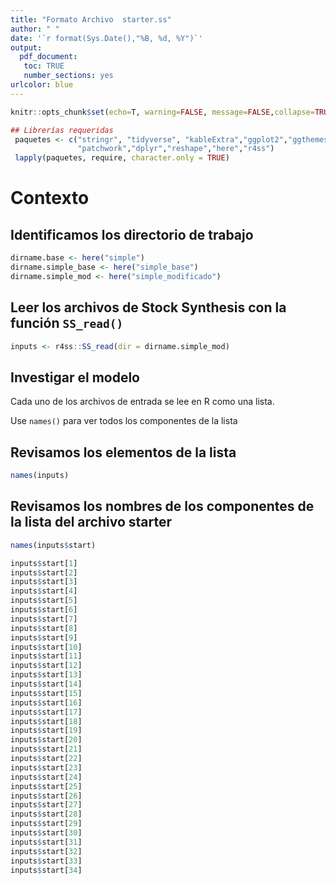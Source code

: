 ```yaml
---
title: "Formato Archivo  starter.ss"
author: " "
date: '`r format(Sys.Date(),"%B, %d, %Y")`'
output: 
  pdf_document:
   toc: TRUE
   number_sections: yes
urlcolor: blue   
---
```



\newpage
```r
knitr::opts_chunk$set(echo=T, warning=FALSE, message=FALSE,collapse=TRUE,fig.align="center",fig.pos="h!")
```



```r
## Librerías requeridas
 paquetes <- c("stringr", "tidyverse", "kableExtra","ggplot2","ggthemes",
               "patchwork","dplyr","reshape","here","r4ss")
 lapply(paquetes, require, character.only = TRUE)
```

# Contexto

## Identificamos los directorio de trabajo
```r
dirname.base <- here("simple")
dirname.simple_base <- here("simple_base")
dirname.simple_mod <- here("simple_modificado")
```

## Leer los archivos de Stock Synthesis  con la función `SS_read()`

```r
inputs <- r4ss::SS_read(dir = dirname.simple_mod)
```

## Investigar el modelo 

 Cada uno de los archivos de entrada se lee en R como una lista. 
 
 Use `names()` para ver todos los componentes de la lista


## Revisamos los elementos de la lista
```r
names(inputs) 
```


## Revisamos los nombres de los componentes de la lista del archivo starter
```r
names(inputs$start) 
```

```r
inputs$start[1]
inputs$start[2]
inputs$start[3]
inputs$start[4]
inputs$start[5]
inputs$start[6]
inputs$start[7]
inputs$start[8]
inputs$start[9]
inputs$start[10]
inputs$start[11]
inputs$start[12]
inputs$start[13]
inputs$start[14]
inputs$start[15]
inputs$start[16]
inputs$start[17]
inputs$start[18]
inputs$start[19]
inputs$start[20]
inputs$start[21]
inputs$start[22]
inputs$start[23]
inputs$start[24]
inputs$start[25]
inputs$start[26]
inputs$start[27]
inputs$start[28]
inputs$start[29]
inputs$start[30]
inputs$start[31]
inputs$start[32]
inputs$start[33]
inputs$start[34]

```

